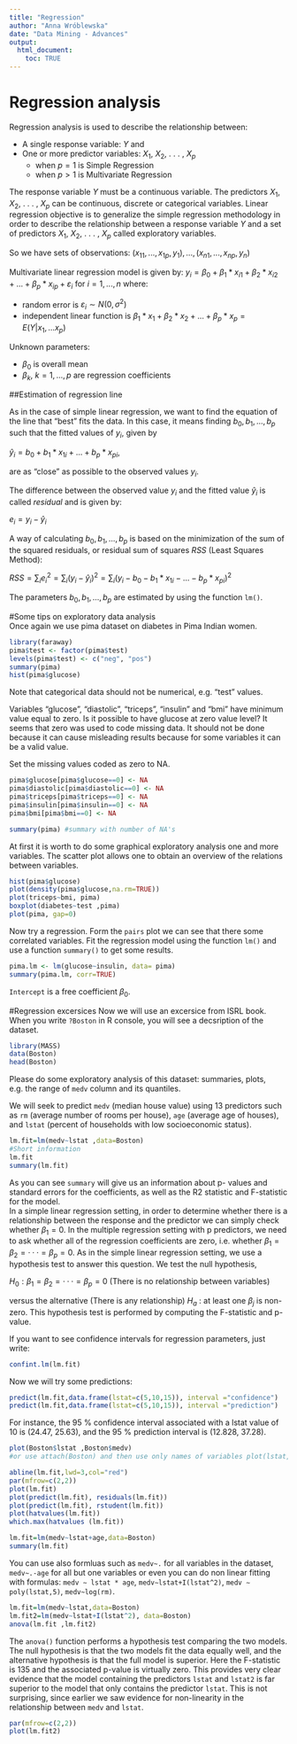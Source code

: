 ```yaml
---
title: "Regression"
author: "Anna Wróblewska"
date: "Data Mining - Advances"
output: 
  html_document:
    toc: TRUE
---
```


# Regression analysis

Regression analysis is used to describe the relationship between:

* A single response variable: $Y$ and
* One or more predictor variables: $X_1$, $X_2$, . . . , $X_p$
    - when $p = 1$ is Simple Regression
    - when $p > 1$ is Multivariate Regression

The response variable $Y$ must be a continuous variable.
The predictors $X_1$, $X_2$, . . . , $X_p$ can be continuous, discrete or categorical variables.
Linear regression objective is to generalize the simple regression methodology in order to describe the relationship between a response variable $Y$ and a set of predictors $X_1$, $X_2$, . . . , $X_p$ called exploratory variables.

So we have sets of observations: $(x_{11},...,x_{1p},y_1),...,(x_{n1},...,x_{np},y_n)$

Multivariate linear regression model is given by:
$y_i =\beta_0 +\beta_1*x_{i1} +\beta_2*x_{i2} +...+\beta_p*x_{ip} +ε_i$ for $i =1,...,n$ where:

* random error is $ε_i ∼ N(0, σ^2)$
* independent linear function is $\beta_1*x_{1} +\beta_2*x_{2}+ ... +\beta_p*x_{p}=E(Y|x_1,...x_p)$

Unknown parameters:

* $\beta_0$ is overall mean
* $\beta_k$, $k = 1,...,p$ are regression coefficients

##Estimation of regression line

As in the case of simple linear regression, we want to find the equation of the line that “best” fits the data. In this case, it means finding $b_0, b_1, ... , b_p$ such that the fitted values of $y_i$, given by

$\hat{y}_i =b_0+b_1*x_{1i} +...+ b_p*x_{pi}$, 

are as “close” as possible to the observed values $y_i$.

The difference between the observed value $y_i$ and the fitted value $\hat{y}_i$ is called *residual* and is given by:

$e_i = y_i − \hat{y}_i$

A way of calculating $b_0, b_1, ... , b_p$ is based on the minimization of the sum of the squared residuals, or residual sum of squares $RSS$ (Least Squares Method):

$RSS  =  \sum_i{e_i^2} =  \sum_i{(y_i−\hat{y}_i)^2} = \sum_i{(y_i −b_0 −b_1*x_{1i} −...− b_p*x_{pi})^2}$

The parameters $b_0, b_1, ... , b_p$ are estimated by using the function `lm()`.

#Some tips on exploratory data analysis                       
Once again we use pima dataset on diabetes in Pima Indian women.
```r
library(faraway)
pima$test <- factor(pima$test)
levels(pima$test) <- c("neg", "pos")
summary(pima)
hist(pima$glucose)
```
Note that categorical data should not be numerical, e.g. "test" values.

Variables “glucose”, “diastolic”, “triceps”, “insulin” and “bmi” have minimum value equal to zero. Is it possible to have glucose at zero value level? It seems that zero was used to code missing data. It should not be done because it can cause misleading results because for some variables it can be a valid value.

Set the missing values coded as zero to NA.
```r
pima$glucose[pima$glucose==0] <- NA
pima$diastolic[pima$diastolic==0] <- NA
pima$triceps[pima$triceps==0] <- NA
pima$insulin[pima$insulin==0] <- NA
pima$bmi[pima$bmi==0] <- NA

summary(pima) #summary with number of NA's
```

At first it is worth to do some graphical exploratory analysis one and more variables.
The scatter plot allows one to obtain an overview of the relations between variables.
```r
hist(pima$glucose)
plot(density(pima$glucose,na.rm=TRUE))
plot(triceps~bmi, pima)
boxplot(diabetes~test ,pima)
plot(pima, gap=0)
```
Now try a regression. Form the `pairs` plot we can see that there some correlated variables.
Fit the regression model using the function `lm()` and use a function `summary()` to get some results.
```r
pima.lm <- lm(glucose~insulin, data= pima)
summary(pima.lm, corr=TRUE)
```
`Intercept` is a free coefficient $\beta_0$. 

#Regression excersices
Now we will use an excersice from ISRL book. When you write `?Boston` in R console, you will see a decsription of the dataset.
```r
library(MASS)
data(Boston)
head(Boston)
```
Please do some exploratory analysis of this dataset: summaries, plots, e.g. the range of `medv` column and its quantiles.  

We will seek to predict `medv` (median house value) using 13 predictors such as `rm` (average number of rooms per house), `age` (average age of houses), and `lstat` (percent of households with low socioeconomic status).
```r
lm.fit=lm(medv~lstat ,data=Boston)  
#Short information
lm.fit
summary(lm.fit)
```
As you can see `summary` will give us an information about p- values and standard errors for the coefficients, as well as the R2 statistic and F-statistic for the model.  
In a simple linear regression setting, in order to determine whether there is a relationship between the response and the predictor we can simply check whether $\beta_1 = 0$. In the multiple regression setting with p predictors, we need to ask whether all of the regression coefficients are zero, i.e. whether $\beta_1 = \beta_2 = ··· = \beta_p = 0$. As in the simple linear regression setting, we use a hypothesis test to answer this question. We test the null hypothesis,  

$H_0 : \beta_1 = \beta_2 = ··· = \beta_p = 0$ (There is no relationship between variables) 

versus the alternative (There is any relationship)
$H_a$ : at least one $\beta_j$ is non-zero.
This hypothesis test is performed by computing the F-statistic and p-value.

If you want to see confidence intervals for regression parameters, just write:
```r
confint.lm(lm.fit)
```
Now we will try some predictions:
```r
predict(lm.fit,data.frame(lstat=c(5,10,15)), interval ="confidence")
predict(lm.fit,data.frame(lstat=c(5,10,15)), interval ="prediction")
```
For instance, the 95 % confidence interval associated with a lstat value of 10 is (24.47, 25.63), and the 95 % prediction interval is (12.828, 37.28). 
```r
plot(Boston$lstat ,Boston$medv) 
#or use attach(Boston) and then use only names of variables plot(lstat, medv)

abline(lm.fit,lwd=3,col="red")
par(mfrow=c(2,2))
plot(lm.fit)
plot(predict(lm.fit), residuals(lm.fit))
plot(predict(lm.fit), rstudent(lm.fit))
plot(hatvalues(lm.fit))
which.max(hatvalues (lm.fit))
```
```r
lm.fit=lm(medv~lstat+age,data=Boston)
summary(lm.fit)
```
You can use also formluas such as
`medv~.` for all variables in the dataset, `medv~.-age` for all but one variables or even you can do non linear fitting with formulas: `medv ∼ lstat * age`, `medv∼lstat+I(lstat^2)`, `medv ∼ poly(lstat,5)`, `medv~log(rm)`.
```r
lm.fit=lm(medv~lstat,data=Boston)
lm.fit2=lm(medv~lstat+I(lstat^2), data=Boston)
anova(lm.fit ,lm.fit2)
```
The `anova()` function performs a hypothesis test comparing the two models. The null hypothesis is that the two models fit the data equally well, and the alternative hypothesis is that the full model is superior. Here the F-statistic is 135 and the associated p-value is virtually zero. This provides very clear evidence that the model containing the predictors `lstat` and `lstat2` is far superior to the model that only contains the predictor `lstat`. This is not surprising, since earlier we saw evidence for non-linearity in the relationship between `medv` and `lstat`.

```r
par(mfrow=c(2,2))
plot(lm.fit2)
```

